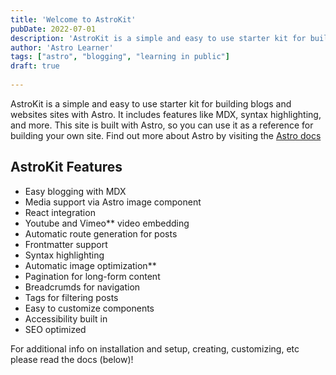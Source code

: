 ```yaml
---
title: 'Welcome to AstroKit'
pubDate: 2022-07-01
description: 'AstroKit is a simple and easy to use starter kit for building building accessible websites with Astro.'
author: 'Astro Learner'
tags: ["astro", "blogging", "learning in public"]
draft: true
 
---
```



AstroKit is a simple and easy to use starter kit for building blogs and websites sites with Astro.  It includes features like MDX, syntax highlighting, and more. This site is built with Astro, so you can use it as a reference for building your own site. Find out more about Astro by visiting the [Astro docs](https://docs.astro.build/)


## AstroKit Features 

- Easy blogging with MDX
- Media support via Astro image component
- React integration
- Youtube and Vimeo** video embedding
- Automatic route generation for posts
- Frontmatter support
- Syntax highlighting
- Automatic image optimization**
- Pagination for long-form content
- Breadcrumds for navigation
- Tags for filtering posts
- Easy to customize components
- Accessibility built in 
- SEO optimized

 For additional info on installation and setup, creating, customizing, etc please read the docs (below)! 
